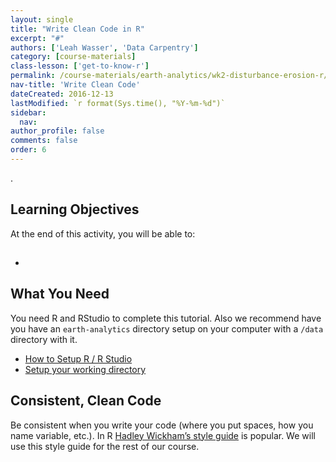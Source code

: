 ```yaml
---
layout: single
title: "Write Clean Code in R"
excerpt: "#"
authors: ['Leah Wasser', 'Data Carpentry']
category: [course-materials]
class-lesson: ['get-to-know-r']
permalink: /course-materials/earth-analytics/wk2-disturbance-erosion-r/write-clean-code-with-r/
nav-title: 'Write Clean Code'
dateCreated: 2016-12-13
lastModified: `r format(Sys.time(), "%Y-%m-%d")`
sidebar:
  nav:
author_profile: false
comments: false
order: 6
---
```


.

<div class='notice--success' markdown="1">

# Learning Objectives
At the end of this activity, you will be able to:

* #

## What You Need

You need R and RStudio to complete this tutorial. Also we recommend have you
have an `earth-analytics` directory setup on your computer with a `/data`
directory with it.

* [How to Setup R / R Studio](/course-materials/earth-analytics/setup-r-rstudio/)
* [Setup your working directory](/course-materials/earth-analytics/setup-working-directory/)

</div>




## Consistent, Clean Code

Be consistent when you write your code (where you put spaces, how you name
variable, etc.). In R
[Hadley Wickham's style guide](http://adv-r.had.co.nz/Style.html) is popular. We
will use this style guide for the rest of our course.
